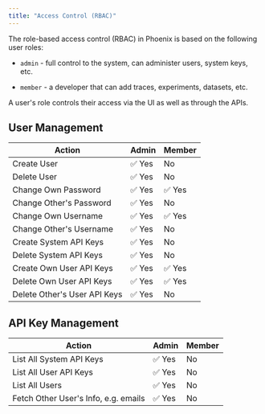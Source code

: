 ```yaml
---
title: "Access Control (RBAC)"
---
```


The role-based access control (RBAC) in Phoenix is based on the following user roles:

* `admin` - full control to the system, can administer users, system keys, etc.

* `member` - a developer that can add traces, experiments, datasets, etc.

A user's role controls their access via the UI as well as through the APIs.

## User Management

| Action                       | Admin | Member |
| ---------------------------- | ----- | ------ |
| Create User                  | ✅ Yes | No     |
| Delete User                  | ✅ Yes | No     |
| Change Own Password          | ✅ Yes | ✅ Yes  |
| Change Other's Password      | ✅ Yes | No     |
| Change Own Username          | ✅ Yes | ✅ Yes  |
| Change Other's Username      | ✅ Yes | No     |
| Create System API Keys       | ✅ Yes | No     |
| Delete System API Keys       | ✅ Yes | No     |
| Create Own User API Keys     | ✅ Yes | ✅ Yes  |
| Delete Own User API Keys     | ✅ Yes | ✅ Yes  |
| Delete Other's User API Keys | ✅ Yes | No     |

## API Key Management

| Action                               | Admin | Member |
| ------------------------------------ | ----- | ------ |
| List All System API Keys             | ✅ Yes | No     |
| List All User API Keys               | ✅ Yes | No     |
| List All Users                       | ✅ Yes | No     |
| Fetch Other User's Info, e.g. emails | ✅ Yes | No     |